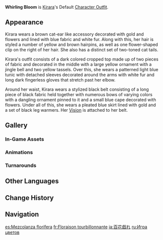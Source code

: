 {{Outfit Infobox
|id           = 206100
|image        = <gallery>
Character Kirara Full Wish.png|Wish
Character Kirara Game.png|In-Game
</gallery>
|character    = Kirara
|type         = Default
|description  = Kirara's outfit. The famous designer [[Chiori]] followed the principle of "comfortably wearing a beautiful flower upon one's body" when creating this outfit for Kirara.
|obtain       = Unlocked upon obtaining character
}}
'''Whirling Bloom''' is [[Kirara]]'s Default [[Character Outfit]].

==Appearance==
Kirara wears a brown cat-ear like accessory decorated with gold and flowers and lined with blue fabric and white fur. Along with this, her hair is styled a number of yellow and brown hairpins, as well as one flower-shaped clip on the right of her hair. She also has a distinct set of two-toned cat tails.

Kirara's outfit consists of a dark colored cropped top made up of two pieces of fabric and decorated in the middle with a large yellow ornament with a jingle bell and two yellow tassels. Over this, she wears a patterned light blue tunic with detached sleeves decorated around the arms with white fur and long dark fingerless gloves that stretch past her elbow. 

Around her waist, Kirara wears a stylized black belt consisting of a long piece of black fabric held together with numerous bows of varying colors with a dangling ornament pinned to it and a small blue cape decorated with flowers. Under all of this, she wears a pleated blue skirt lined with gold and a set of black leg warmers. Her {{Dendro}} [[Vision]] is attached to her belt.

==Gallery==
===In-Game Assets===
{{Assets/Outfit|Whirling Bloom|nomain=1}}

===Animations===
{{Preview/CharacterAnimations|Kirara|nocaption=1}}

===Turnarounds===
{{Turnarounds}}

==Other Languages==
{{Other Languages
|en        = Whirling Bloom
|zhs       = 百花戏
|zhs_rm    = 
|zht       = 百花戲
|zht_rm    = 
|zh_tl     = 
|ja        = 百花戯れ
|ja_rm     = Hyakka Jare
|ja_tl     = Flowery Play
|ko        = 뭇꽃의 향연
|ko_rm     = Mutkkot-ui Hyangyeon
|ko_tl     = Banquet of a Group of Flowers
|es        = Mezcolanza florífera
|es_tl     = Floriferous Mixture
|fr        = Floraison tourbillonnante
|fr_tl     = Whirling Blooming
|ru        = Игра цветов
|ru_tl     = Play of Flowers
|th        = ละครร้อยบุปผา
|th_rm     = Lakhon Roi Buppha
|th_tl     = Hundred-Flower Play
|vi        = Vũ Điệu Trăm Hoa
|vi_tl     = Dance of a Hundred Flowers
|de        = Blütentanz
|de_tl     = Flower Dance
|id        = Floral Dance
|id_tl     = Floral Dance
|pt        = Dança Floral
|pt_tl     = 
|tr        = Uçuşan Çiçekler
|tr_tl     = Flying Flowers
|it        = Turbine in fiore
|it_tl     = 
}}

==Change History==
{{Change History|3.7}}

==Navigation==
{{Dressing Room Navbox|type=outfit}}

[[es:Mezcolanza florífera]]
[[fr:Floraison tourbillonnante]]
[[ja:百花戯れ]]
[[ru:Игра цветов]]